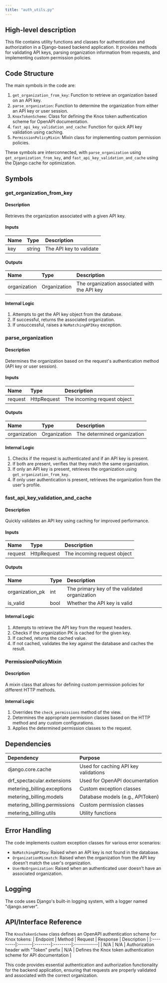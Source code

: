 ```yaml
---
title: "auth_utils.py"
---
```


## High-level description
This file contains utility functions and classes for authentication and authorization in a Django-based backend application. It provides methods for validating API keys, parsing organization information from requests, and implementing custom permission policies.

## Code Structure
The main symbols in the code are:
1. `get_organization_from_key`: Function to retrieve an organization based on an API key.
2. `parse_organization`: Function to determine the organization from either an API key or user session.
3. `KnoxTokenScheme`: Class for defining the Knox token authentication scheme for OpenAPI documentation.
4. `fast_api_key_validation_and_cache`: Function for quick API key validation using caching.
5. `PermissionPolicyMixin`: Mixin class for implementing custom permission policies.

These symbols are interconnected, with `parse_organization` using `get_organization_from_key`, and `fast_api_key_validation_and_cache` using the Django cache for optimization.

## Symbols

### get_organization_from_key
#### Description
Retrieves the organization associated with a given API key.

#### Inputs
| Name | Type | Description |
|:-----|:-----|:------------|
| key | string | The API key to validate |

#### Outputs
| Name | Type | Description |
|:-----|:-----|:------------|
| organization | Organization | The organization associated with the API key |

#### Internal Logic
1. Attempts to get the API key object from the database.
2. If successful, returns the associated organization.
3. If unsuccessful, raises a `NoMatchingAPIKey` exception.

### parse_organization
#### Description
Determines the organization based on the request's authentication method (API key or user session).

#### Inputs
| Name | Type | Description |
|:-----|:-----|:------------|
| request | HttpRequest | The incoming request object |

#### Outputs
| Name | Type | Description |
|:-----|:-----|:------------|
| organization | Organization | The determined organization |

#### Internal Logic
1. Checks if the request is authenticated and if an API key is present.
2. If both are present, verifies that they match the same organization.
3. If only an API key is present, retrieves the organization using `get_organization_from_key`.
4. If only user authentication is present, retrieves the organization from the user's profile.

### fast_api_key_validation_and_cache
#### Description
Quickly validates an API key using caching for improved performance.

#### Inputs
| Name | Type | Description |
|:-----|:-----|:------------|
| request | HttpRequest | The incoming request object |

#### Outputs
| Name | Type | Description |
|:-----|:-----|:------------|
| organization_pk | int | The primary key of the validated organization |
| is_valid | bool | Whether the API key is valid |

#### Internal Logic
1. Attempts to retrieve the API key from the request headers.
2. Checks if the organization PK is cached for the given key.
3. If cached, returns the cached value.
4. If not cached, validates the key against the database and caches the result.

### PermissionPolicyMixin
#### Description
A mixin class that allows for defining custom permission policies for different HTTP methods.

#### Internal Logic
1. Overrides the `check_permissions` method of the view.
2. Determines the appropriate permission classes based on the HTTP method and any custom configurations.
3. Applies the determined permission classes to the request.

## Dependencies
| Dependency | Purpose |
|:-----------|:--------|
| django.core.cache | Used for caching API key validations |
| drf_spectacular.extensions | Used for OpenAPI documentation |
| metering_billing.exceptions | Custom exception classes |
| metering_billing.models | Database models (e.g., APIToken) |
| metering_billing.permissions | Custom permission classes |
| metering_billing.utils | Utility functions |

## Error Handling
The code implements custom exception classes for various error scenarios:
- `NoMatchingAPIKey`: Raised when an API key is not found in the database.
- `OrganizationMismatch`: Raised when the organization from the API key doesn't match the user's organization.
- `UserNoOrganization`: Raised when an authenticated user doesn't have an associated organization.

## Logging
The code uses Django's built-in logging system, with a logger named "django.server".

## API/Interface Reference
The `KnoxTokenScheme` class defines an OpenAPI authentication scheme for Knox tokens:
| Endpoint | Method | Request | Response | Description |
|:---------|:-------|:--------|:---------|:------------|
| N/A | N/A | Authorization header with "Token" prefix | N/A | Defines the Knox token authentication scheme for API documentation |

This code provides essential authentication and authorization functionality for the backend application, ensuring that requests are properly validated and associated with the correct organization.